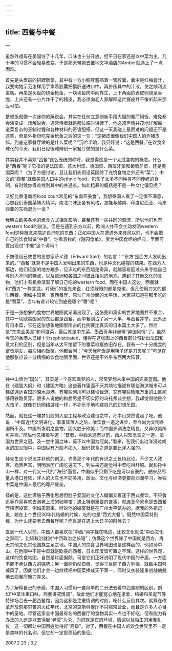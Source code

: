 ```yaml
---
---
---
```

title: 西餐与中餐
---




一

虽然外祖母在美国住了十几年，口味也十分开放，但平日在家还是以中菜为主，几十年的习惯不会轻易改变，于是那天带她去置地文华酒店的Amber就遇上了一点困难。

首先是头盘前的招牌敬菜，其中有一方小鹅肝酱插着一管胶囊，囊中是红梅酱汁，我要向她示范怎样用手拿着胶囊把鹅肝送进口中，再挤压其中的汁液，使之顺利流进嘴。再来是头盘的烧金枪鱼，一块块鱼肉中间靠生，上下两面的表皮则烧至香脆，上头还有一小片炸干了的猪皮，我必须向老人家解释这片猪皮并不像听起来那么可怕。

整顿饭就像一次迷你的解说会。其实在任何立意创新手段大胆的餐厅用饭，难免都会演变成一场解说会，通常侍者就是那位临时讲师了，他必须声情并茂地详解每一道菜复杂的烹制过程和各种材料的奇诡配搭。但这一天我碰上最困难的问题还不是这些，而是外祖母吃完金枪鱼之后的这一句：“这猪皮很像我们中国人的炸猪皮嘛。到底这家餐厅做的是什么菜呢？”沉吟半晌，我只好说：“这是西餐。”在饮食全球化的今天，我们已经很难辨别一家餐厅做的是什么菜。

其实我并不喜欢“西餐”这么笼统的称呼，我觉得这是一个太过含糊的概念。什么是“西餐”呢？它指的是法国菜、意大利菜、德国菜、西班牙菜和葡萄牙菜，还是英国菜呢？（为了方便讨论，且让我们先假设英国除了充饥食物之外还有“菜”。）中文的“西餐”就像美国人口中的ethnic food，包含了太多不同种类不同传统的食制，有时候你很难找到其中的共通点。如此粗暴的概括是不是一种文化偏见呢？

又好比香港商场food court常见的“东南亚美食”，我想泰国人看了一定很不满意，心想我们泰国菜博大精深，南北口味还各有风格，怎能与越南、印度尼西亚、马来西亚的东西混为一谈？

我明白欧美各地的煮食方式相互影响，甚至还有一些共同的源流，所以他们也有western food的说法。但是在遇到东方以前，欧洲人并不会主动发明western food这种概念来描述自己吃的东西；正如中国人在遭遇外来食风以前，也不会把自己的饮食叫做“中餐”。你看袁枚的《随园食单》，贵为中国食经的经典，里面可曾出现过“中餐”这个词吗？

不妨借用已故世的思想家萨义德（Edward Said）的名言：“‘东方’是西方人发明出来的。”“西餐”就算不是中国人发明出来的东西，也是种文化碰撞的结果。在西方人那边，他们征服的地方越多，见识过的东西越是奇异，就越容易回过头来寻找自己与别人不同的特点，以及欧洲和各国之间彼此相似的地方。遇到了其他文化的食物，他们才有机会渐渐了解自己吃的western food。而在中国人这边，西餐就和“西方”一样含混。对我们的祖先来说，红须绿眼的都是鬼佬，但凡使用刀叉的都叫西餐。例如中国第一家西餐厅、原址广州沙面的太平馆，大家只知道在那里吃的是“番菜”，当年有谁计较它到底是哪个“番”呢？

于是一张想象的食物世界地图就渐渐出现了，这张图和真实的世界地图并不重合，其中一切欧美国家的东西都是西餐，而中餐则占了另一大半，与西餐并举。此外还有日本菜，它在这张想象地图里所占的比例要比真实的日本国土大多了。然后是“东南亚美食”和印度菜，最后就是中东菜、墨西哥与非洲等“异国风情”了。虽然今天的香港人已经十分sophisticated，懂得在这张图上的西餐部分勾勒出法国和意大利的区别，但是当年从太平馆留下的番菜框框依旧存在。我有一个十分挑食的富贵朋友，每次相约饭聚，他都会问：“今天我吃饭是用筷子还是刀叉呢？”可见在他那张应该十分精细的饮食地图里面，世界还是不外乎东西两大阵营。

二

孙中山贵为“国父”，其实是一个喜欢做梦的人，常常梦想未来中国的完美蓝图。他在《建国大纲》和《建国方略》这些著作里面不厌其烦地描述有哪些海滨城市可以建成通达百国的深水良港，有哪些河川可以建坝截流，又有哪些险阻万重的山区能够用铁路贯穿。很多人说他的构想尽是不切实际的乌托邦式空想，我却觉得他是个大孩子，就像在玩网络游戏一样，不亦乐乎地构建自己的幻想乐园。

然而，就在这一堆梦幻般的大型工程与政治建设之中，孙中山突然说起了吃。他说：“中国近代文明进化，事事皆落人之后，唯饮食一道之进步，至今尚为文明各国所不及。中国所发明之食物，固大胜于欧美；而中国烹调法之精良，又非欧美所可并驾。”然后他又接着写道：“昔者，中西未通市以前，西人只知烹调之一道，法国为世界之冠。及一尝中国之味，莫不以中国为冠矣。”看来，在我们出过洋浸过咸水的国父眼中，中国纵有万般不如人，起码饮食之道是要比洋人强的。

孙先生这个说法并非他的创见，许多那个年代的有识之士皆持此论。不少文人政客、商贾巨富，明明游历广阔吃遍天下，到头来还是觉得中菜吃得舒服。就和孙中山一样，对一代又一代的“海归”而言，中国似乎只剩下吃是可以自豪的。舶来品尽量从港口登陆，洋人的火车也不妨多用，政治、文化与经济更要向西潮学习，唯独中菜是中国人最后的尊严堡垒。

怪的是，这批满脑子西化思想但肚子爱国的文化人偏偏又着迷于西式餐饮。不只鲁迅等作家喜欢去泡老上海的咖啡馆；遇上特别重要的盛事，就连革命家也是去西餐厅摆酒设宴。例如周恩来，听说他的婚宴就是在广州太平馆办的。据我的外祖母说，她在上个世纪30年代结婚的时候，吃的也是“西式大餐”。既然中国菜特别棒，为什么还要老去西餐厅呢？而且是在遇上大日子的时候去？

直到一代人以前，中国人都喜欢把“中西”两字挂在嘴边，比较文化就说“中西文化之异同”，比较政治就说“中西政治之长短”；仿佛这个世界除了中国就是西方，再无其他文化其他国族立足之地。中国人的饮食世界地图也是这样画的，例如孙中山，在他眼中不是中菜就是欧美的西餐，日本印度皆可置之不理。这样的世界观，这样的饮食地图，自然是片面偏颇。可是它们正好说明了现代中国的矛盾，一方面不能不承认西方的强势；另一面则仍然自傲，觉得举世除了西方列强，就数中国够威风了。因此他们才会一边继续把中国菜捧成天下第一，同时又衣装隆重战战兢兢地去西餐厅舞刀弄叉。

为了解释自己的矛盾，中国人习惯用一套简单的二分法去看中西食制的区别，例如“中菜注重口味，西餐讲究情调”，故此他们才能宽心地在求爱、结婚和圣诞节等特殊场合去一趟西餐馆，因为这都是注重情调的时刻，吃什么反倒其次。就算在改革开放前那穷苦的火红年代，北京的莫斯科餐厅不只照常营业，而且是许多人心目中的圣地。尽管这家全中国最有名的西餐厅的食物其实一点也不好吃，但有能力有办法的人还是以去得起“老莫”为荣，为的就是它的环境、情调以及陌生的用餐礼仪，这一切都让中国百姓觉得好“高级”。对了，西餐在中国人的饮食世界里不一定是美味的代名词，但它却一定是高级的象征。





2007.2.23 ; 3.2